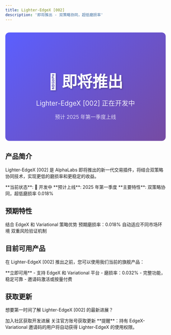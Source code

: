 ```yaml
---
title: Lighter-EdgeX [002]
description: '即将推出 - 双策略协同，超低磨损率'
---
```


<div style="background: linear-gradient(135deg, #5b5fff 0%, #764ba2 100%); color: white; text-align: center; padding: 3rem 2rem; border-radius: 12px; margin: 2rem 0;">
  <h1 style="font-size: 3rem; margin-bottom: 1rem; text-shadow: 2px 2px 4px rgba(0,0,0,0.3);">🚀 即将推出</h1>
  <p style="font-size: 1.3rem; margin-bottom: 1rem; opacity: 0.9;">
    Lighter-EdgeX [002] 正在开发中
  </p>
  <p style="font-size: 1rem; opacity: 0.8;">
    预计 2025 年第一季度上线
  </p>
</div>

## 产品简介

Lighter-EdgeX [002] 是 AlphaLabs 即将推出的新一代交易插件，将结合双策略协同技术，实现更低的磨损率和更稳定的收益。

<Info>
  **当前状态**: 🔧 开发中
  **预计上线**: 2025 年第一季度
  **主要特性**: 双策略协同，超低磨损率 0.018%
</Info>

## 预期特性

<CardGroup cols={2}>
  <Card title="双策略协同" icon="merge">
    结合 EdgeX 和 Variational 策略优势
  </Card>
  <Card title="超低磨损率" icon="chart-line-down">
    预期磨损率：0.018%
  </Card>
  <Card title="智能切换" icon="brain">
    自动适应不同市场环境
  </Card>
  <Card title="风险控制" icon="shield">
    双重风险验证机制
  </Card>
</CardGroup>

## 目前可用产品

在 Lighter-EdgeX [002] 推出之前，您可以使用我们当前的旗舰产品：

<Card title="EdgeX-Variational [001]" icon="rocket" href="/products/edgex-variational">
  **立即可用** - 支持 EdgeX 和 Variational 平台
  - 磨损率：0.032%
  - 完整功能，稳定可靠
  - 邀请码激活或按量付费
</Card>

## 获取更新

想要第一时间了解 Lighter-EdgeX [002] 的最新进展？

<CardGroup cols={2}>
  <Card title="Telegram 群组" icon="users" href="https://t.co/ZNnay6dnxz">
    加入社区获取开发进展
  </Card>
  <Card title="X (Twitter)" icon="x-twitter" href="https://x.com/Alpha_alabs">
    关注官方账号获取更新
  </Card>
</CardGroup>

<Note>
  **提醒**：持有 EdgeX-Variational 邀请码的用户将自动获得 Lighter-EdgeX 的使用权限。
</Note>